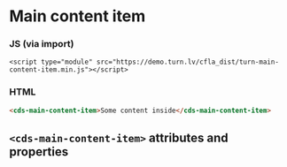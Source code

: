 
# Main content item

### JS (via import)

```imoprt
<script type="module" src="https://demo.turn.lv/cfla_dist/turn-main-content-item.min.js"></script>
```

### HTML

```html
<cds-main-content-item>Some content inside</cds-main-content-item>
```

## `<cds-main-content-item>` attributes and properties

<Props of="cds-main-content-item" />
